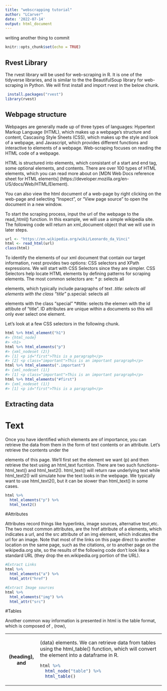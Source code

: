 ```yaml
---
title: "webscrapping tutorial"
author: "LCarver"
date: '2022-07-14'
output: html_document
---
```

writing another thing to commit

```r
knitr::opts_chunk$set(echo = TRUE)
```

## Rvest Library

The rvest library will be used for web-scraping in R. It is one of the tidyverse libraries, and is similar to the the BeautifulSoup library for web-scraping in Python. We will first install and import rvest in the below chunk.

```r
 install.packages("rvest")
library(rvest)
```

## Webpage structure


Webpages are generally made up of three types of languages: Hypertext Markup Language (HTML), which makes up a webpage's structure and content, Cascasing Style Sheets (CSS), which makes up the style and look of a webpage, and Javascript, which provides different functions and interactive to elements of a webpage. Web-scraping focuses on reading the HTML code of a webpage.

HTML is structured into elements, which consistant of a start and end tag, some optional elements, and contents. There are over 100 types of HTML elements, which you can read more about on [MDN Web Docs reference sheet for HTML elements] (https://developer.mozilla.org/en-US/docs/Web/HTML/Element). 

You can also view the html document of a web-page by right clicking on the web-page and selecting "Inspect", or "View page source" to open the document in a new window.

To start the scraping process, input the url of the webpage to the read_html() function. In this example, we will use a simple wikipedia site. The following code will return an xml_document object that we will use in later steps.

```r
url <- "https://en.wikipedia.org/wiki/Leonardo_da_Vinci"
html <- read_html(url)
class(html)
```
To identify the elements of our xml document that contain our target information, rvest provides two options: CSS selectors and XPath expressions. We will start with CSS Selectors since they are simpler. CSS Selectors help locate HTML elements by defining patterns for scraping elements. The most common selectors are:
  * p: selects all <p> elements, which typically include paragraphs of text
  *.title: selects all elements with the class "title"
  *p.special: selects all <p> elements with the class "special"
  *#title: selects the elemen with the id attibute of "title". ID attributes are unique within a documents so this will only ever select one element.

Let's look at a few CSS selectors in the following chunk.

```r
html %>% html_element("h1")
#> {html_node}
#> <h1>
html %>% html_elements("p")
#> {xml_nodeset (2)}
#> [1] <p id="first">This is a paragraph</p>
#> [2] <p class="important">This is an important paragraph</p>
html %>% html_elements(".important")
#> {xml_nodeset (1)}
#> [1] <p class="important">This is an important paragraph</p>
html %>% html_elements("#first")
#> {xml_nodeset (1)}
#> [1] <p id="first">This is a paragraph</p>
```
## Extracting data

# Text
Once you have identified which elements are of importance, you can retrieve the data from them in the form of text contents or an attribute. Let's retrieve the contents under the <p> elements of this page. We'll first set the element we want (p) and then retrieve the text using an html_text fucntion. There are two such functions-- html_text() and html_text2(). html_text() will return raw underlying text while html_text2() will simulate how the text looks in the webpage. We typically want to use html_text2(), but it can be slower than html_text() in some cases.

```r
html %>% 
  html_elements("p") %>%
  html_text2()
```
#Attributes

Attributes record things like hyperlinks, image sources, alternative text,etc. The two most common attributes, are the href attribute of a elements, which indicates a url, and the src attribute of an img element, which indicates the url for an image. Note that most of the links on this page direct to another location on the same page, such as the citations, or to another page on the wikipedia.org site, so the results of the following code don't look like a standard URL (they drop the en.wikipedia.org portion of the URL).

```r
#Extract Links
html %>% 
  html_elements("a") %>% 
  html_attr("href")

#Extract Image sources
html %>% 
  html_elements("img") %>% 
  html_attr("src")

```

#Tables

Another common way information is presented in html is the table format, which is composed of <table>, <tr> (row), <th> (heading), and <td> (data) elements. We can retrieve data from tables using the html_table() function, which will convert the element into a dataframe in R.

```r
html %>%
  html_node("table") %>%
  html_table()
```

